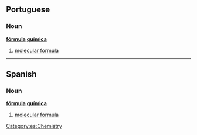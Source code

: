 ==Portuguese==

===Noun===
'''[[fórmula]] [[química]]'''

# [[molecular formula]]

----

==Spanish==

===Noun===
'''[[fórmula]] [[química]]'''

# [[molecular formula]]

[[Category:es:Chemistry]]
